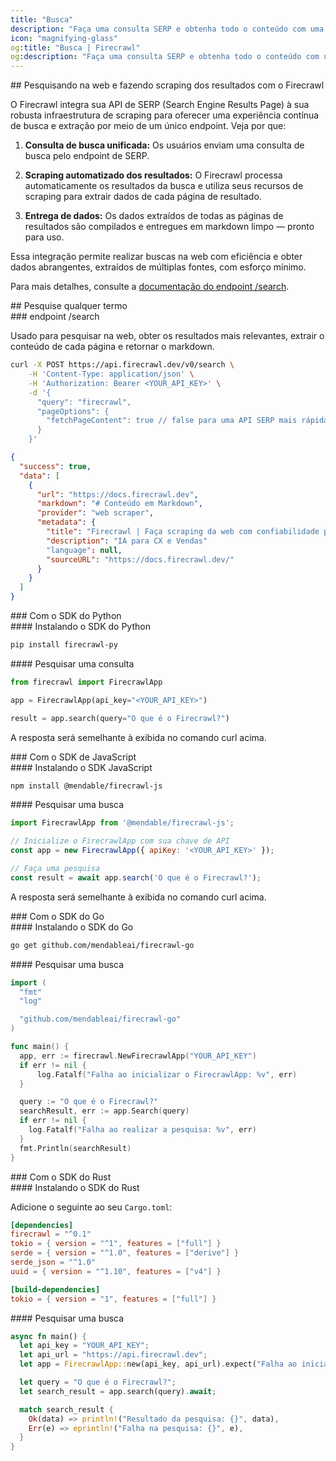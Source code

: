 ```yaml
---
title: "Busca"
description: "Faça uma consulta SERP e obtenha todo o conteúdo com uma única solicitação à API"
icon: "magnifying-glass"
og:title: "Busca | Firecrawl"
og:description: "Faça uma consulta SERP e obtenha todo o conteúdo com uma única solicitação à API"
---
```


<div id="searching-the-web-and-scraping-the-results-with-firecrawl">
  ## Pesquisando na web e fazendo scraping dos resultados com o Firecrawl
</div>

O Firecrawl integra sua API de SERP (Search Engine Results Page) à sua robusta infraestrutura de scraping para oferecer uma experiência contínua de busca e extração por meio de um único endpoint. Veja por que:

1. **Consulta de busca unificada:**
   Os usuários enviam uma consulta de busca pelo endpoint de SERP.

2. **Scraping automatizado dos resultados:**
   O Firecrawl processa automaticamente os resultados da busca e utiliza seus recursos de scraping para extrair dados de cada página de resultado.

3. **Entrega de dados:**
   Os dados extraídos de todas as páginas de resultados são compilados e entregues em markdown limpo — pronto para uso.

Essa integração permite realizar buscas na web com eficiência e obter dados abrangentes, extraídos de múltiplas fontes, com esforço mínimo.

Para mais detalhes, consulte a [documentação do endpoint /search](https://docs.firecrawl.dev/api-reference/endpoint/search).

<div id="search-any-query">
  ## Pesquise qualquer termo
</div>

<div id="search-endpoint">
  ### endpoint /search
</div>

Usado para pesquisar na web, obter os resultados mais relevantes, extrair o conteúdo de cada página e retornar o markdown.

```bash
curl -X POST https://api.firecrawl.dev/v0/search \
    -H 'Content-Type: application/json' \
    -H 'Authorization: Bearer <YOUR_API_KEY>' \
    -d '{
      "query": "firecrawl",
      "pageOptions": {
        "fetchPageContent": true // false para uma API SERP mais rápida
      }
    }'
```

```json
{
  "success": true,
  "data": [
    {
      "url": "https://docs.firecrawl.dev",
      "markdown": "# Conteúdo em Markdown",
      "provider": "web scraper",
      "metadata": {
        "title": "Firecrawl | Faça scraping da web com confiabilidade para seus LLMs",
        "description": "IA para CX e Vendas"
        "language": null,
        "sourceURL": "https://docs.firecrawl.dev/"
      }
    }
  ]
}
```


<div id="with-python-sdk">
  ### Com o SDK do Python
</div>

<div id="installing-python-sdk">
  #### Instalando o SDK do Python
</div>

```bash
pip install firecrawl-py
```


<div id="search-a-query">
  #### Pesquisar uma consulta
</div>

```python
from firecrawl import FirecrawlApp

app = FirecrawlApp(api_key="<YOUR_API_KEY>")

result = app.search(query="O que é o Firecrawl?")
```

A resposta será semelhante à exibida no comando curl acima.


<div id="with-javascript-sdk">
  ### Com o SDK de JavaScript
</div>

<div id="installing-javascript-sdk">
  #### Instalando o SDK JavaScript
</div>

```bash
npm install @mendable/firecrawl-js
```


<div id="search-a-query">
  #### Pesquisar uma busca
</div>

```javascript
import FirecrawlApp from '@mendable/firecrawl-js';

// Inicialize o FirecrawlApp com sua chave de API
const app = new FirecrawlApp({ apiKey: '<YOUR_API_KEY>' });

// Faça uma pesquisa
const result = await app.search('O que é o Firecrawl?');
```

A resposta será semelhante à exibida no comando curl acima.


<div id="with-go-sdk">
  ### Com o SDK do Go
</div>

<div id="installing-go-sdk">
  #### Instalando o SDK do Go
</div>

```bash
go get github.com/mendableai/firecrawl-go
```


<div id="search-a-query">
  #### Pesquisar uma busca
</div>

```go
import (
  "fmt"
  "log"

  "github.com/mendableai/firecrawl-go"
)

func main() {
  app, err := firecrawl.NewFirecrawlApp("YOUR_API_KEY")
  if err != nil {
      log.Fatalf("Falha ao inicializar o FirecrawlApp: %v", err)
  }

  query := "O que é o Firecrawl?"
  searchResult, err := app.Search(query)
  if err != nil {
    log.Fatalf("Falha ao realizar a pesquisa: %v", err)
  }
  fmt.Println(searchResult)
}
```


<div id="with-rust-sdk">
  ### Com o SDK do Rust
</div>

<div id="installing-rust-sdk">
  #### Instalando o SDK do Rust
</div>

Adicione o seguinte ao seu `Cargo.toml`:

```toml
[dependencies]
firecrawl = "^0.1"
tokio = { version = "^1", features = ["full"] }
serde = { version = "^1.0", features = ["derive"] }
serde_json = "^1.0"
uuid = { version = "^1.10", features = ["v4"] }

[build-dependencies]
tokio = { version = "1", features = ["full"] }
```


<div id="search-a-query">
  #### Pesquisar uma busca
</div>

```rust
async fn main() {
  let api_key = "YOUR_API_KEY";
  let api_url = "https://api.firecrawl.dev";
  let app = FirecrawlApp::new(api_key, api_url).expect("Falha ao inicializar o FirecrawlApp");

  let query = "O que é o Firecrawl?";
  let search_result = app.search(query).await;

  match search_result {
    Ok(data) => println!("Resultado da pesquisa: {}", data),
    Err(e) => eprintln!("Falha na pesquisa: {}", e),
  }
}
```
